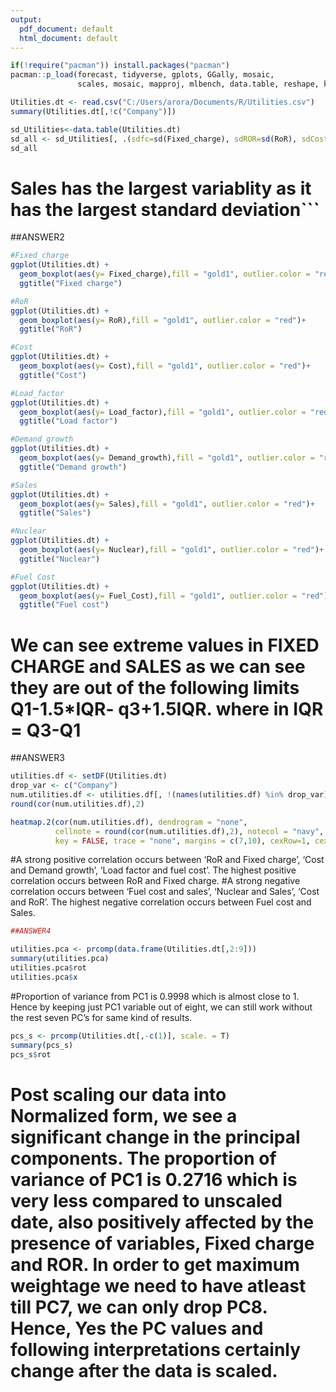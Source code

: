 ---
output:
  pdf_document: default
  html_document: default
---
|


```{r}
if(!require("pacman")) install.packages("pacman")
pacman::p_load(forecast, tidyverse, gplots, GGally, mosaic,
               scales, mosaic, mapproj, mlbench, data.table, reshape, knitr,tinytex,latexpdf,latex2exp)
```
               

```{r}
Utilities.dt <- read.csv("C:/Users/arora/Documents/R/Utilities.csv")
summary(Utilities.dt[,!c("Company")])
```

```{r}
sd_Utilities<-data.table(Utilities.dt)
sd_all <- sd_Utilities[, .(sdfc=sd(Fixed_charge), sdROR=sd(RoR), sdCost=sd(Cost), sdLf=sd(Load_factor),sdDG=sd(Demand_growth),sdSales=sd(Sales),sdNuclear=sd(Nuclear),sdFuelCost=sd(Fuel_Cost))]
sd_all
```
# Sales has the largest variablity as it has the largest standard deviation```


##ANSWER2
```{r}
#Fixed_charge
ggplot(Utilities.dt) +
  geom_boxplot(aes(y= Fixed_charge),fill = "gold1", outlier.color = "red")+
  ggtitle("Fixed charge")

#RoR
ggplot(Utilities.dt) +
  geom_boxplot(aes(y= RoR),fill = "gold1", outlier.color = "red")+
  ggtitle("RoR")

#Cost
ggplot(Utilities.dt) +
  geom_boxplot(aes(y= Cost),fill = "gold1", outlier.color = "red")+
  ggtitle("Cost")

#Load_factor
ggplot(Utilities.dt) +
  geom_boxplot(aes(y= Load_factor),fill = "gold1", outlier.color = "red")+
  ggtitle("Load factor")

#Demand growth
ggplot(Utilities.dt) +
  geom_boxplot(aes(y= Demand_growth),fill = "gold1", outlier.color = "red")+
  ggtitle("Demand growth")

#Sales
ggplot(Utilities.dt) +
  geom_boxplot(aes(y= Sales),fill = "gold1", outlier.color = "red")+
  ggtitle("Sales")

#Nuclear
ggplot(Utilities.dt) +
  geom_boxplot(aes(y= Nuclear),fill = "gold1", outlier.color = "red")+
  ggtitle("Nuclear")

#Fuel Cost
ggplot(Utilities.dt) +
  geom_boxplot(aes(y= Fuel_Cost),fill = "gold1", outlier.color = "red")+
  ggtitle("Fuel cost")
```
# We can see extreme values in FIXED CHARGE and SALES as we can see they are out of the following limits Q1-1.5*IQR- q3+1.5IQR. where in IQR = Q3-Q1

##ANSWER3
```{r}
utilities.df <- setDF(Utilities.dt)
drop_var <- c("Company")
num.utilities.df <- utilities.df[, !(names(utilities.df) %in% drop_var)]
round(cor(num.utilities.df),2)

heatmap.2(cor(num.utilities.df), dendrogram = "none", 
          cellnote = round(cor(num.utilities.df),2), notecol = "navy", 
          key = FALSE, trace = "none", margins = c(7,10), cexRow=1, cexCol = 1)
```
#A strong positive correlation occurs between 'RoR and Fixed charge', 'Cost and Demand growth', 'Load factor and fuel cost'. The highest positive correlation occurs between RoR and Fixed charge.
#A strong negative correlation occurs between 'Fuel cost and sales', 'Nuclear and Sales', 'Cost and RoR'. The highest negative correlation occurs between Fuel cost and Sales.


```{r}
##ANSWER4

utilities.pca <- prcomp(data.frame(Utilities.dt[,2:9]))
summary(utilities.pca)
utilities.pca$rot
utilities.pca$x
```
#Proportion of variance from PC1 is 0.9998 which is almost close to 1. Hence by keeping just PC1 variable out of eight, we can still work without the rest seven PC's for same kind of results.
 
```{r}
pcs_s <- prcomp(Utilities.dt[,-c(1)], scale. = T)
summary(pcs_s)
pcs_s$rot
```

# Post scaling our data into Normalized form, we see a significant change in the principal components. The proportion of variance of PC1 is 0.2716 which is very less compared to unscaled date, also positively affected by the presence of variables, Fixed charge and ROR. In order to get maximum weightage we need to have atleast till PC7, we can only drop PC8. Hence, Yes the PC values and following interpretations certainly change after the data is scaled.
